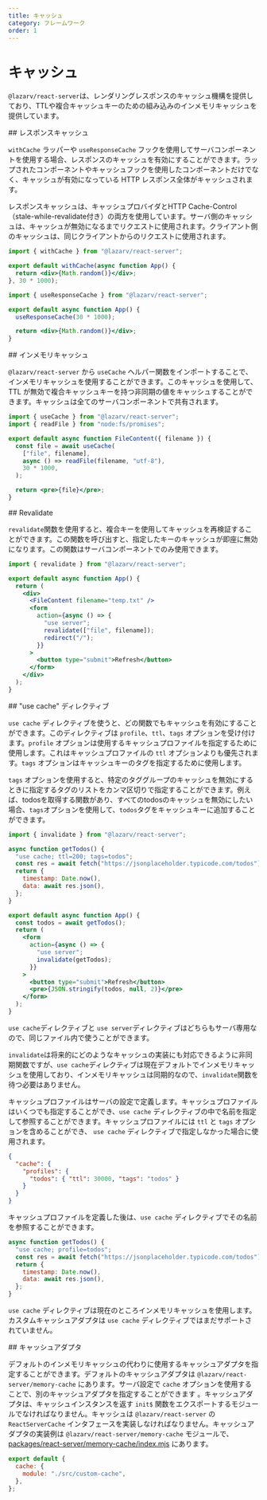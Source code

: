 ```yaml
---
title: キャッシュ
category: フレームワーク
order: 1
---
```



# キャッシュ

`@lazarv/react-server`は、レンダリングレスポンスのキャッシュ機構を提供しており、TTLや複合キャッシュキーのための組み込みのインメモリキャッシュを提供しています。

<Link name="レスポンスキャッシュ">
## レスポンスキャッシュ
</Link>

`withCache` ラッパーや `useResponseCache` フックを使用してサーバコンポーネントを使用する場合、レスポンスのキャッシュを有効にすることができます。ラップされたコンポーネントやキャッシュフックを使用したコンポーネントだけでなく、キャッシュが有効になっている HTTP レスポンス全体がキャッシュされます。

レスポンスキャッシュは、キャッシュプロバイダとHTTP Cache-Control（stale-while-revalidate付き）の両方を使用しています。サーバ側のキャッシュは、キャッシュが無効になるまでリクエストに使用されます。クライアント側のキャッシュは、同じクライアントからのリクエストに使用されます。

```jsx
import { withCache } from "@lazarv/react-server";

export default withCache(async function App() {
  return <div>{Math.random()}</div>;
}, 30 * 1000);
```

```jsx
import { useResponseCache } from "@lazarv/react-server";

export default async function App() {
  useResponseCache(30 * 1000);

  return <div>{Math.random()}</div>;
}
```

<Link name="インメモリキャッシュ">
## インメモリキャッシュ
</Link>

`@lazarv/react-server` から `useCache` ヘルパー関数をインポートすることで、インメモリキャッシュを使用することができます。このキャッシュを使用して、TTL が無効で複合キャッシュキーを持つ非同期の値をキャッシュすることができます。キャッシュは全てのサーバコンポーネントで共有されます。

```jsx
import { useCache } from "@lazarv/react-server";
import { readFile } from "node:fs/promises";

export default async function FileContent({ filename }) {
  const file = await useCache(
    ["file", filename],
    async () => readFile(filename, "utf-8"),
    30 * 1000,
  );

  return <pre>{file}</pre>;
}
```

<Link name="revalidate">
## Revalidate
</Link>

`revalidate`関数を使用すると、複合キーを使用してキャッシュを再検証することができます。この関数を呼び出すと、指定したキーのキャッシュが即座に無効になります。この関数はサーバコンポーネントでのみ使用できます。

```jsx
import { revalidate } from "@lazarv/react-server";

export default async function App() {
  return (
    <div>
      <FileContent filename="temp.txt" />
      <form
        action={async () => {
          "use server";
          revalidate(["file", filename]);
          redirect("/");
        }}
      >
        <button type="submit">Refresh</button>
      </form>
    </div>
  );
}
```

<Link name="use-cache">
## "use cache" ディレクティブ
</Link>

`use cache` ディレクティブを使うと、どの関数でもキャッシュを有効にすることができます。このディレクティブは `profile`、`ttl`、`tags` オプションを受け付けます。`profile` オプションは使用するキャッシュプロファイルを指定するために使用します。これはキャッシュプロファイルの `ttl` オプションよりも優先されます。`tags` オプションはキャッシュキーのタグを指定するために使用します。

`tags` オプションを使用すると、特定のタググループのキャッシュを無効にするときに指定するタグのリストをカンマ区切りで指定することができます。例えば、todosを取得する関数があり、すべてのtodosのキャッシュを無効にしたい場合、`tags`オプションを使用して、`todos`タグをキャッシュキーに追加することができます。

```jsx filename="App.jsx"
import { invalidate } from "@lazarv/react-server";

async function getTodos() {
  "use cache; ttl=200; tags=todos";
  const res = await fetch("https://jsonplaceholder.typicode.com/todos");
  return {
    timestamp: Date.now(),
    data: await res.json(),
  };
}

export default async function App() {
  const todos = await getTodos();
  return (
    <form
      action={async () => {
        "use server";
        invalidate(getTodos);
      }}
    >
      <button type="submit">Refresh</button>
      <pre>{JSON.stringify(todos, null, 2)}</pre>
    </form>
  );
}
```

`use cache`ディレクティブと `use server`ディレクティブはどちらもサーバ専用なので、同じファイル内で使うことができます。

`invalidate`は将来的にどのようなキャッシュの実装にも対応できるように非同期関数ですが、`use cache`ディレクティブは現在デフォルトでインメモリキャッシュを使用しており、インメモリキャッシュは同期的なので、`invalidate`関数を待つ必要はありません。

キャッシュプロファイルはサーバの設定で定義します。キャッシュプロファイルはいくつでも指定することができ、`use cache` ディレクティブの中で名前を指定して参照することができます。キャッシュプロファイルには `ttl` と `tags` オプションを含めることができ、 `use cache` ディレクティブで指定しなかった場合に使用されます。

```json filename="react-server.config.json"
{
  "cache": {
    "profiles": {
      "todos": { "ttl": 30000, "tags": "todos" }
    }
  }
}
```
キャッシュプロファイルを定義した後は、`use cache` ディレクティブでその名前を参照することができます。

```jsx filename="App.jsx"
async function getTodos() {
  "use cache; profile=todos";
  const res = await fetch("https://jsonplaceholder.typicode.com/todos");
  return {
    timestamp: Date.now(),
    data: await res.json(),
  };
}
```

`use cache` ディレクティブは現在のところインメモリキャッシュを使用します。カスタムキャッシュアダプタは `use cache` ディレクティブではまだサポートされていません。

<Link name="キャッシュアダプタ">
## キャッシュアダプタ
</Link>

デフォルトのインメモリキャッシュの代わりに使用するキャッシュアダプタを指定することができます。デフォルトのキャッシュアダプタは `@lazarv/react-server/memory-cache` にあります。サーバ設定で `cache` オプションを使用することで、別のキャッシュアダプタを指定することができます  。キャッシュアダプタは、キャッシュインスタンスを返す `init$` 関数をエクスポートするモジュールでなければなりません。キャッシュは `@lazarv/react-server` の `ReactServerCache` インタフェースを実装しなければなりません。キャッシュアダプタの実装例は `@lazarv/react-server/memory-cache` モジュールで、[packages/react-server/memory-cache/index.mjs](https://github.com/lazarv/react-server/blob/main/packages/react-server/memory-cache/index.mjs) にあります。

```mjs filename="react-server.config.json"
export default {
  cache: {
    module: "./src/custom-cache",
  },
};
```
